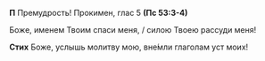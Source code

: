 **П** Премудрость! Прокимен, глас 5 **(Пс 53:3-4)**

Боже, именем Твоим спаси меня, / силою Твоею рассуди меня!

**Стих** Боже, услышь молитву мою, вне́мли глаголам уст моих!
